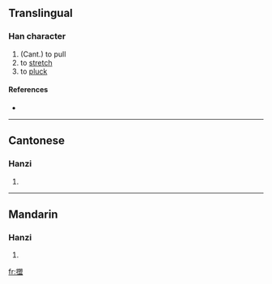 ==Translingual==

===Han character===
{{Han char|rn=64|rad=手|as=13|sn=16|four=|canj=手日月廿 (QABT), X手日月廿 (XQABT)}}

# (Cant.) to pull
# to [[stretch]]
# to [[pluck]]

====References====
* {{Han ref|kx=0459.201|hdz=31968.051|uh=64DD|ud=25821}}

----

==Cantonese==

===Hanzi===
{{yue-hanzi|jyut=|y=mang3}}

# {{defn|Cantonese|sort=手13}}

----

==Mandarin==

===Hanzi===
{{cmn-hanzi|pin=|wg=}}

# {{defn|Mandarin|sort=手13}}

[[fr:擝]]
